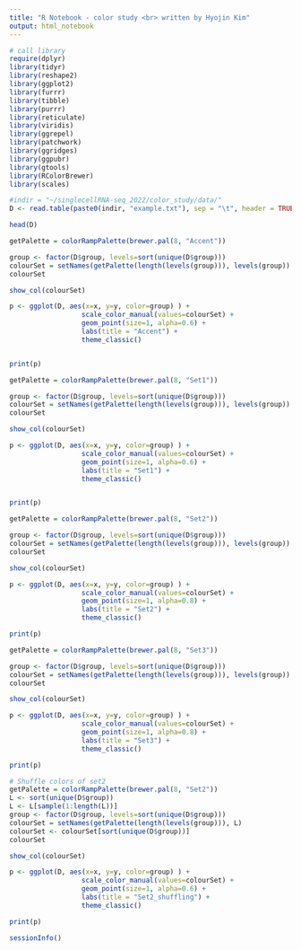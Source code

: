 ```yaml
---
title: "R Notebook - color study <br> written by Hyojin Kim"
output: html_notebook
---
```



```r

# call library 
require(dplyr)
library(tidyr)
library(reshape2)
library(ggplot2)
library(furrr)
library(tibble)
library(purrr)
library(reticulate)
library(viridis)
library(ggrepel)
library(patchwork)
library(ggridges)
library(ggpubr)
library(gtools)
library(RColorBrewer)
library(scales)

#indir = "~/singlecellRNA-seq_2022/color_study/data/"
D <- read.table(paste0(indir, "example.txt"), sep = "\t", header = TRUE)

```

```r
head(D)
```

```r
getPalette = colorRampPalette(brewer.pal(8, "Accent")) 

group <- factor(D$group, levels=sort(unique(D$group)))
colourSet = setNames(getPalette(length(levels(group))), levels(group))
colourSet
```


```r
show_col(colourSet)
```

```r
p <- ggplot(D, aes(x=x, y=y, color=group) ) +
                  scale_color_manual(values=colourSet) +
                  geom_point(size=1, alpha=0.6) +
                  labs(title = "Accent") +        
                  theme_classic()


print(p)
```

```r
getPalette = colorRampPalette(brewer.pal(8, "Set1")) 

group <- factor(D$group, levels=sort(unique(D$group)))
colourSet = setNames(getPalette(length(levels(group))), levels(group))
colourSet
```

```r
show_col(colourSet)
```

```r
p <- ggplot(D, aes(x=x, y=y, color=group) ) +
                  scale_color_manual(values=colourSet) +
                  geom_point(size=1, alpha=0.6) +
                  labs(title = "Set1") +
                  theme_classic() 


print(p)
```

```r
getPalette = colorRampPalette(brewer.pal(8, "Set2")) 

group <- factor(D$group, levels=sort(unique(D$group)))
colourSet = setNames(getPalette(length(levels(group))), levels(group))
colourSet
```

```r
show_col(colourSet)
```

```r
p <- ggplot(D, aes(x=x, y=y, color=group) ) +
                  scale_color_manual(values=colourSet) +
                  geom_point(size=1, alpha=0.8) +
                  labs(title = "Set2") +
                  theme_classic()  

print(p)
```
```r
getPalette = colorRampPalette(brewer.pal(8, "Set3")) 

group <- factor(D$group, levels=sort(unique(D$group)))
colourSet = setNames(getPalette(length(levels(group))), levels(group))
colourSet
```
```r
show_col(colourSet)
```
```r
p <- ggplot(D, aes(x=x, y=y, color=group) ) +
                  scale_color_manual(values=colourSet) +
                  geom_point(size=1, alpha=0.8) +
                  labs(title = "Set3") +
                  theme_classic()  

print(p)
```

```r
# Shuffle colors of set2
getPalette = colorRampPalette(brewer.pal(8, "Set2")) 
L <- sort(unique(D$group))
L <- L[sample(1:length(L))]
group <- factor(D$group, levels=sort(unique(D$group)))
colourSet = setNames(getPalette(length(levels(group))), L)
colourSet <- colourSet[sort(unique(D$group))]
colourSet
```

```r
show_col(colourSet)
```

```r
p <- ggplot(D, aes(x=x, y=y, color=group) ) +
                  scale_color_manual(values=colourSet) +
                  geom_point(size=1, alpha=0.6) +
                  labs(title = "Set2_shuffling") +
                  theme_classic()  

print(p)
```


```r
sessionInfo()
```

